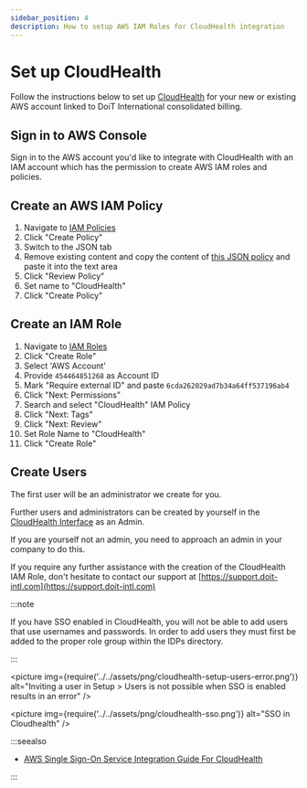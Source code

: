 ```yaml
---
sidebar_position: 4
description: How to setup AWS IAM Roles for CloudHealth integration
---
```


# Set up CloudHealth

Follow the instructions below to set up [CloudHealth](https://www.cloudhealthtech.com) for your new or existing AWS account linked to DoiT International consolidated billing.

## Sign in to AWS Console

Sign in to the AWS account you'd like to integrate with CloudHealth with an IAM account which has the permission to create AWS IAM roles and policies.

## Create an AWS IAM Policy

1. Navigate to [IAM Policies](https://console.aws.amazon.com/iam/home?region=us-east-1#/policies)
2. Click "Create Policy"
3. Switch to the JSON tab
4. Remove existing content and copy the content of [this JSON policy](https://storage.googleapis.com/hello-static-assets/cloudhealth/iam-policy.json) and paste it into the text area
5. Click "Review Policy"
6. Set name to "CloudHealth"
7. Click "Create Policy"

## Create an IAM Role

1. Navigate to [IAM Roles](https://console.aws.amazon.com/iam/home?region=us-east-1#/roles)
2. Click "Create Role"
3. Select 'AWS Account'
4. Provide `454464851268` as Account ID
5. Mark "Require external ID" and paste `6cda262029ad7b34a64ff537196ab4`
6. Click "Next: Permissions"
7. Search and select "CloudHealth" IAM Policy
8. Click "Next: Tags"
9. Click "Next: Review"
10. Set Role Name to "CloudHealth"
11. Click "Create Role"

## Create Users

The first user will be an administrator we create for you.

Further users and administrators can be created by yourself in the [CloudHealth Interface](https://apps.cloudhealthtech.com/users) as an Admin.

If you are yourself not an admin, you need to approach an admin in your company to do this.

If you require any further assistance with the creation of the CloudHealth IAM Role, don't hesitate to contact our support at [https://support.doit-intl.com](https://support.doit-intl.com)

:::note

If you have SSO enabled in CloudHealth, you will not be able to add users that use usernames and passwords. In order to add users they must first be added to the proper role group within the IDPs directory.

:::

<picture
  img={require('../../assets/png/cloudhealth-setup-users-error.png')}
  alt="Inviting a user in Setup > Users is not possible when SSO is enabled results in an error"
/>

<picture
  img={require('../../assets/png/cloudhealth-sso.png')}
  alt="SSO in Cloudhealth"
/>

:::seealso

- [AWS Single Sign-On Service Integration Guide For CloudHealth](https://www.cloudhealthtech.com/blog/aws-single-sign-on-service-integration-guide-for-cloudhealth)

:::
